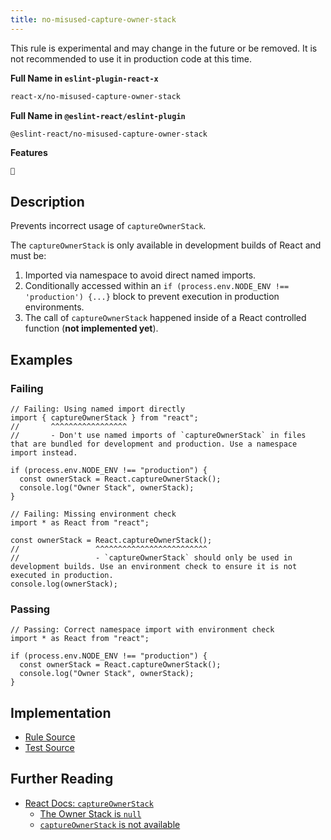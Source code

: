 ```yaml
---
title: no-misused-capture-owner-stack
---
```


<Callout type="warning">This rule is experimental and may change in the future or be removed. It is not recommended to use it in production code at this time.</Callout>

**Full Name in `eslint-plugin-react-x`**

```sh copy
react-x/no-misused-capture-owner-stack
```

**Full Name in `@eslint-react/eslint-plugin`**

```sh copy
@eslint-react/no-misused-capture-owner-stack
```

**Features**

`🧪`

## Description

Prevents incorrect usage of `captureOwnerStack`.

The `captureOwnerStack` is only available in development builds of React and must be:

1. Imported via namespace to avoid direct named imports.
2. Conditionally accessed within an `if (process.env.NODE_ENV !== 'production') {...}` block to prevent execution in production environments.
3. The call of `captureOwnerStack` happened inside of a React controlled function (**not implemented yet**).

## Examples

### Failing

```tsx
// Failing: Using named import directly
import { captureOwnerStack } from "react";
//       ^^^^^^^^^^^^^^^^^
//       - Don't use named imports of `captureOwnerStack` in files that are bundled for development and production. Use a namespace import instead.

if (process.env.NODE_ENV !== "production") {
  const ownerStack = React.captureOwnerStack();
  console.log("Owner Stack", ownerStack);
}
```

```tsx
// Failing: Missing environment check
import * as React from "react";

const ownerStack = React.captureOwnerStack();
//                 ^^^^^^^^^^^^^^^^^^^^^^^^^
//                 - `captureOwnerStack` should only be used in development builds. Use an environment check to ensure it is not executed in production.
console.log(ownerStack);
```

### Passing

```tsx
// Passing: Correct namespace import with environment check
import * as React from "react";

if (process.env.NODE_ENV !== "production") {
  const ownerStack = React.captureOwnerStack();
  console.log("Owner Stack", ownerStack);
}
```

## Implementation

- [Rule Source](https://github.com/Rel1cx/eslint-react/tree/main/packages/plugins/eslint-plugin-react-x/src/rules/no-misused-capture-owner-stack.ts)
- [Test Source](https://github.com/Rel1cx/eslint-react/tree/main/packages/plugins/eslint-plugin-react-x/src/rules/no-misused-capture-owner-stack.spec.ts)

## Further Reading

- [React Docs: `captureOwnerStack`](https://react.dev/reference/react/captureOwnerStack)
  - [The Owner Stack is `null`](https://react.dev/reference/react/captureOwnerStack#the-owner-stack-is-null)
  - [`captureOwnerStack` is not available](https://react.dev/reference/react/captureOwnerStack#captureownerstack-is-not-available)
